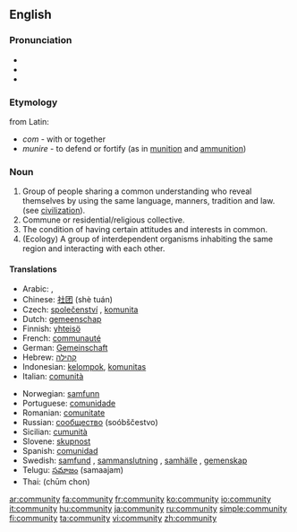 ==English==

===Pronunciation===
*{{IPA|/k(ə)ˈmjunəti/ or /k(ə)ˈmjunəɾi/}}
*{{audio|en-us-community.ogg|Audio (US)}}
*{{audio|en-ca-community.ogg|Audio (CA)}}

===Etymology===
from Latin:
* ''com'' - with or together
* ''munire'' - to defend or fortify (as in [[munition]] and [[ammunition]])

===Noun===
{{en-noun|communit|ies}}

# Group of people sharing a common understanding who reveal themselves by using the same language, manners, tradition and law. (see [[civilization]]).
# Commune or residential/religious collective.
# The condition of having certain attitudes and interests in common.
# (Ecology) A group of interdependent organisms inhabiting the same region and interacting with each other.

====Translations====
{{top}}
*Arabic: {{ARchar|[[جماعة]]}} {{f}}, {{ARchar|[[جالية]]}} {{f}}
*Chinese: [[社团]] (shè tuán)
*Czech: [[společenství]] {{n}}, [[komunita]] {{f}}
*Dutch: [[gemeenschap]] {{f}}
*Finnish: [[yhteisö]]
*French: [[communauté]] {{f}}
*German: [[Gemeinschaft]] {{f}}
*Hebrew: [[קהילה]] {{f}}
*Indonesian: [[kelompok]], [[komunitas]]
*Italian: [[comunità]] {{f}}
{{mid}}
*Norwegian: [[samfunn]] {{n}}
*Portuguese: [[comunidade]] {{f}}
*Romanian: [[comunitate]] {{f}}
*Russian: [[сообщество]] (soóbščestvo) {{n}}
*Sicilian: [[cumunità]] {{f}}
*Slovene: [[skupnost]] {{f}}
*Spanish: [[comunidad]] {{f}}
*Swedish: [[samfund]] {{c}}, [[sammanslutning]] {{c}}, [[samhälle]] {{c}}, [[gemenskap]] {{c}}
*Telugu: [[సమాజం]] (samaajam)
*Thai: {{THchar|[[ชุมชน]]}} (chūm chon)
{{bottom}}

[[ar:community]]
[[fa:community]]
[[fr:community]]
[[ko:community]]
[[io:community]]
[[it:community]]
[[hu:community]]
[[ja:community]]
[[ru:community]]
[[simple:community]]
[[fi:community]]
[[ta:community]]
[[vi:community]]
[[zh:community]]